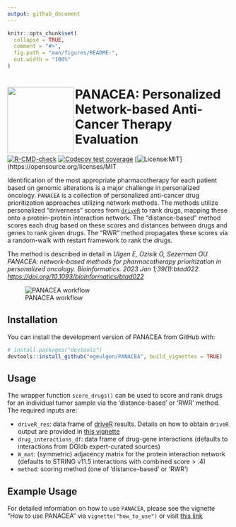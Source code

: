 ```yaml
---
output: github_document
---
```


<!-- README.md is generated from README.Rmd. Please edit that file -->

```r
knitr::opts_chunk$set(
  collapse = TRUE,
  comment = "#>",
  fig.path = "man/figures/README-",
  out.width = "100%"
)
```

# <img src="https://github.com/egeulgen/PANACEA/blob/master/inst/extdata/PANACEA_logo.png?raw=true" align="left" height="150/"/> PANACEA: Personalized Network-based Anti-Cancer Therapy Evaluation

<!-- badges: start -->

[![R-CMD-check](https://github.com/egeulgen/PANACEA/actions/workflows/R-CMD-check.yaml/badge.svg)](https://github.com/egeulgen/PANACEA/actions/workflows/R-CMD-check.yaml) [![Codecov test coverage](https://codecov.io/gh/egeulgen/PANACEA/branch/master/graph/badge.svg)](https://app.codecov.io/gh/egeulgen/PANACEA?branch=master) [![License:MIT](https://img.shields.io/badge/License-MIT-yellow.svg)](https://opensource.org/licenses/MIT
<!-- badges: end -->

Identification of the most appropriate pharmacotherapy for each patient based on genomic alterations is a major challenge in personalized oncology. `PANACEA` is a collection of personalized anti-cancer drug prioritization approaches utilizing network methods. The methods utilize personalized "driverness" scores from [`driveR`](https://egeulgen.github.io/driveR/) to rank drugs, mapping these onto a protein-protein interaction network. The "distance-based" method scores each drug based on these scores and distances between drugs and genes to rank given drugs. The "RWR" method propagates these scores via a random-walk with restart framework to rank the drugs.

The method is described in detail in *Ulgen E, Ozisik O, Sezerman OU. PANACEA: network-based methods for pharmacotherapy prioritization in personalized oncology. Bioinformatics. 2023 Jan 1;39(1):btad022. <https://doi.org/10.1093/bioinformatics/btad022>*

![PANACEA workflow](https://github.com/egeulgen/PANACEA/blob/master/inst/extdata/workflow.png?raw=true "PANACEA workflow")

## Installation

You can install the development version of PANACEA from GitHub with:

``` r
# install.packages("devtools")
devtools::install_github("egeulgen/PANACEA", build_vignettes = TRUE)
```

## Usage

The wrapper function `score_drugs()` can be used to score and rank drugs for an individual tumor sample via the 'distance-based' or 'RWR' method. The required inputs are:

-   `driveR_res`: data frame of [driveR](https://egeulgen.github.io/driveR/) results. Details on how to obtain `driveR` output are provided in [this vignette](https://egeulgen.github.io/driveR/articles/how_to_use.html)
-   `drug_interactions_df`: data frame of drug-gene interactions (defaults to interactions from DGIdb expert-curated sources)
-   `W_mat`: (symmetric) adjacency matrix for the protein interaction network (defaults to STRING v11.5 interactions with combined score \> .4)
-   `method`: scoring method (one of 'distance-based' or 'RWR')

## Example Usage

For detailed information on how to use `PANACEA`, please see the vignette "How to use PANACEA" via `vignette("how_to_use")` or visit [this link](https://egeulgen.github.io/PANACEA/articles/how_to_use.html)
